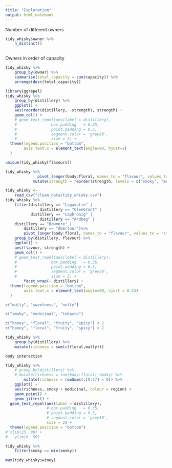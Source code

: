 ```yaml
---
title: "Exploration"
output: html_notebook
---
```




Number of different owners
```r
tidy_whisky$owner %>%
    n_distinct()
    
```

Owners in order of capacity
```r
tidy_whisky %>%
    group_by(owner) %>% 
    summarise(total_capacity = sum(capacity)) %>%
    arrange(desc(total_capacity))
```

```r
library(ggrepel)
tidy_whisky %>%
    group_by(distillery) %>% 
    ggplot() +
    aes(reorder(distillery, -strength), strength) +
    geom_col() +
    # geom_text_repel(aes(label = distillery),
    #               box.padding   = 0.35,
    #               point.padding = 0.5,
    #               segment.color = 'grey50',
    #               size = 2) +
  theme(legend.position = "bottom",
        axis.text.x = element_text(angle=90, hjust=1)
  )


```

```r
unique(tidy_whisky[flavours])

tidy_whisky %>% 
              pivot_longer(body:floral, names_to = "flavour", values_to = "strength") %>%
            mutate(strength = reorder(strength, levels = c("smoky", "medicinal", "tobacco", "spicy", "winey", "body", "sweetness", "malty', "nutty", "honey", "fruity", "floral")))
```

```r

tidy_whisky <-
    read_csv("clean_data/tidy_whisky.csv")
tidy_whisky %>%
    filter(distillery == "Lagavulin" |
               distillery == "GlenGrant" |
           distillery == "Laphroaig" |
               distillery == "Ardbeg" |
    distillery == "Bowmore" |
        distillery == "Aberlour")%>%
        pivot_longer(body:floral, names_to = "flavour", values_to = "strength") %>%
    group_by(distillery, flavour) %>% 
    ggplot() +
    aes(flavour, strength) +
    geom_col() +
    # geom_text_repel(aes(label = distillery),
    #               box.padding   = 0.35,
    #               point.padding = 0.5,
    #               segment.color = 'grey50',
    #               size = 2) +
        facet_wrap(~ distillery) +
  theme(legend.position = "bottom",
        axis.text.x = element_text(angle=90, vjust = 0.33)
  )
```

```r
c("malty", "sweetness", "nutty")

c("smoky", "medicinal", "tobacco")

c("honey", "floral", "fruity", "spicy") < 2
c("honey", "floral", "fruity", "spicy") > 2

tidy_whisky %>%
    group_by(distillery) %>% 
    mutate(richness = sum(c(floral,malty)))

body interaction
```

```r
tidy_whisky %>%
    # group_by(distillery) %>%
    # mutate(richness = sum(body:floral)-smoky) %>%
        mutate(richness = rowSums(.[9:17] < 0)) %>% 
    ggplot() +
    aes(richness, smoky + medicinal, colour = region) +
    geom_point() +
    geom_jitter() +
  geom_text_repel(aes(label = distillery),
                  # box.padding   = 0.35, 
                  # point.padding = 0.5,
                  # segment.color = 'grey50',
                  size = 2) +
  theme(legend.position = "bottom")
# xlim(25, 80) +
#   ylim(0, 50)
```

```r
tidy_whisky %>% 
    filter(smoky == min(smoky))

max(tidy_whisky$winey)
```

